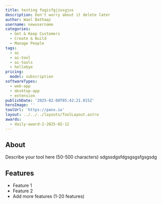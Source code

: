 ```yaml
---
title: testing fogisfgjiosgjos
description: Don't worry about it delete later
author: Wael Bathaqz
username: newusername
categories:
  - Get & Keep Customers
  - Create & Build
  - Manage People
tags:
  - ai
  - ai-tool
  - ai-tools
  - hellobye
pricing:
  model: subscription
softwareTypes:
  - web-app
  - desktop-app
  - extension
publishDate: '2025-02-08T05:42:21.015Z'
heroImage: ''
toolUrl: 'https://panx.io'
layout: ../../../layouts/ToolLayout.astro
awards:
  - daily-award-2-2025-02-12
---
```

## About
Describe your tool here (50-500 characters)
sdgssdgsfdgsgsgsfgsgsdg
## Features
- Feature 1
- Feature 2
- Add more features (1-20 features)

